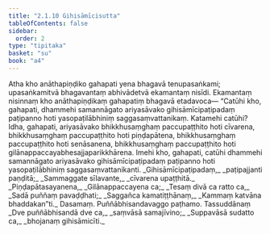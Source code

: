 ```yaml
---
title: "2.1.10 Gihisāmīcisutta"
tableOfContents: false
sidebar:
  order: 2
type: "tipitaka"
basket: "su"
book: "a4"
---
```



<DynamicBreadcrumb />

<Division number="60" book="a4" bookNo="15" page="376">

<Paragraph number="431" book="a4">
Atha kho anāthapiṇḍiko gahapati yena bhagavā tenupasaṅkami; upasaṅkamitvā bhagavantaṃ abhivādetvā ekamantaṃ nisīdi. Ekamantaṃ nisinnaṃ kho anāthapiṇḍikaṃ gahapatiṃ bhagavā etadavoca—
</Paragraph>

<Paragraph number="432" book="a4">
“Catūhi kho, gahapati, dhammehi samannāgato ariyasāvako gihisāmīcipaṭipadaṃ paṭipanno hoti yasopaṭilābhiniṃ saggasaṃvattanikaṃ. Katamehi catūhi? Idha, gahapati, ariyasāvako bhikkhusaṃghaṃ paccupaṭṭhito hoti cīvarena, bhikkhusaṃghaṃ paccupaṭṭhito hoti piṇḍapātena, bhikkhusaṃghaṃ paccupaṭṭhito hoti senāsanena, bhikkhusaṃghaṃ paccupaṭṭhito hoti gilānappaccayabhesajjaparikkhārena. Imehi kho, gahapati, catūhi dhammehi samannāgato ariyasāvako gihisāmīcipaṭipadaṃ paṭipanno hoti yasopaṭilābhiniṃ saggasaṃvattanikanti.
</Paragraph>

<Paragraph number="433" type="verses" book="a4">
_Gihisāmīcipaṭipadaṃ,_  
_paṭipajjanti paṇḍitā;_  
_Sammaggate sīlavante,_  
_cīvarena upaṭṭhitā._  

</Paragraph>

<Paragraph number="434" type="verses" book="a4">
_Piṇḍapātasayanena,_  
_Gilānappaccayena ca;_  
_Tesaṃ divā ca ratto ca,_  
_Sadā puññaṃ pavaḍḍhati;_  
_Saggañca kamatiṭṭhānaṃ,_  
_Kammaṃ katvāna bhaddakan”ti._  


</Paragraph>
</Division>

<Paragraph number="435" type="center" book="a4">
Dasamaṃ.



</Paragraph>

<Paragraph number="436" type="center" book="a4">
Puññābhisandavaggo paṭhamo.



</Paragraph>

<Paragraph number="437" type="center" book="a4">
Tassuddānaṃ


</Paragraph>

<Paragraph number="438" type="verses" book="a4">
_Dve puññābhisandā dve ca,_  
_saṃvāsā samajīvino;_  
_Suppavāsā sudatto ca,_  
_bhojanaṃ gihisāmicīti._
</Paragraph>